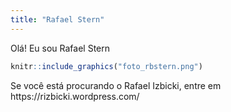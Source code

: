 ```yaml
---
title: "Rafael Stern"
---
```


Olá! Eu sou Rafael Stern

```r
knitr::include_graphics("foto_rbstern.png")
```


Se você está procurando o Rafael Izbicki, entre em https://rizbicki.wordpress.com/

